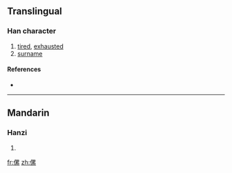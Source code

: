 ==Translingual==

===Han character===
{{Han char|rn=9|rad=人|as=11|sn=13|four=|canj=人田女火 (OWVF)}}

# [[tired]], [[exhausted]]
# [[surname]]

====References====
* {{Han ref|kx=0114.070|dkj=01003|dj=0242.180|hdz=10211.040|uh=50AB|ud=20651}}

----

==Mandarin==

===Hanzi===
{{cmn-hanzi|pin=[[lěi]] ([[lei3]])|wg=lei<sup>3</sup>}}

# {{defn|Mandarin|sort=人11}}

[[fr:傫]]
[[zh:傫]]